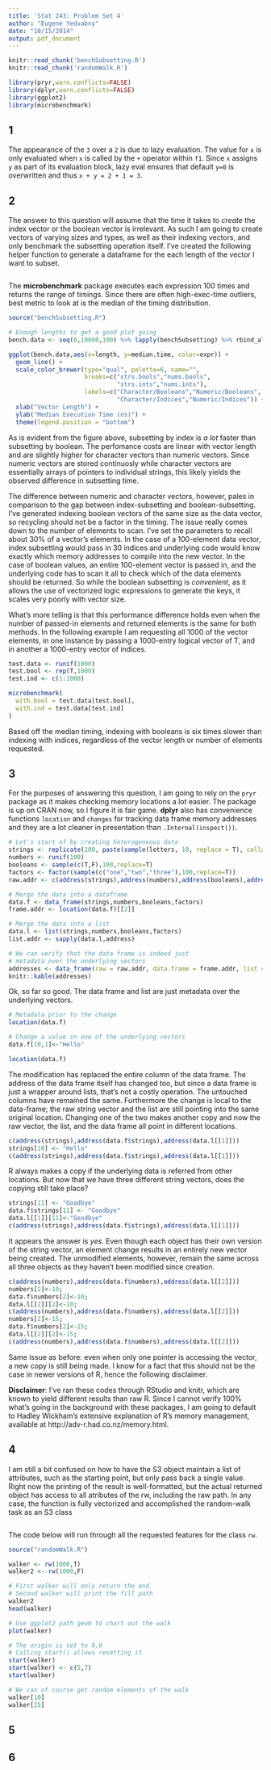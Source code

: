 ```yaml
---
title: 'Stat 243: Problem Set 4'
author: "Eugene Yedvabny"
date: "10/15/2014"
output: pdf_document
---
```


```r
knitr::read_chunk('benchSubsetting.R')
knitr::read_chunk('randomWalk.R')

library(pryr,warn.conflicts=FALSE)
library(dplyr,warn.conflicts=FALSE)
library(ggplot2)
library(microbenchmark)
```

## 1

The appearance of the `3` over a `2` is due to lazy evaluation. The value for `x` is only evaluated when `x` is called by the `+` operator within `f1`. Since `x` assigns `y` as part of its evaluation block, lazy eval ensures that default `y=0` is overwritten and thus `x + y = 2 + 1 = 3`.

## 2

The answer to this question will assume that the time it takes to _create_ the index vector or the boolean vector is irrelevant. As such I am going to create vectors of varying sizes and types, as well as their indexing vectors, and only benchmark the subsetting operation itself. I've created the following helper function to generate a dataframe for the each length of the vector I want to subset.

```r
```

The __microbenchmark__ package executes each expression 100 times and returns the range of timings. Since there are often high-exec-time outliers, best metric to look at is the median of the timing distribution.

```r
source("benchSubsetting.R")

# Enough lengths to get a good plot going
bench.data <- seq(0,10000,100) %>% lapply(benchSubsetting) %>% rbind_all

ggplot(bench.data,aes(x=length, y=median.time, color=expr)) +
  geom_line() +
  scale_color_brewer(type="qual", palette=6, name="",
                     breaks=c("strs.bools","nums.bools",
                              "strs.ints","nums.ints"),
                     labels=c("Character/Booleans","Numeric/Booleans",
                              "Character/Indices","Numeric/Indices")) +
  xlab("Vector Length") +
  ylab("Median Execution Time (ns)") +
  theme(legend.position = "bottom")
```

As is evident from the figure above, subsetting by index is _a lot_ faster than subsetting by boolean. The perfomance costs are linear with vector length and are slightly higher for character vectors than numeric vectors. Since numeric vectors are stored continuosly while character vectors are essentially arrays of pointers to individual strings, this likely yields the observed difference in subsetting time.

The difference between numeric and character vectors, however, pales in comparison to the gap between index-subsetting and boolean-subsetting. I've generated indexing boolean vectors of the same size as the data vector, so recycling should not be a factor in the timing. The issue really comes down to the number of elements to scan. I've set the parameters to recall about 30% of a vector's elements. In the case of a 100-element data vector, index subsetting would pass in 30 indices and underlying code would know exactly which memory addresses to compile into the new vector. In the case of boolean values, an entire 100-element vector is passed in, and the underlying code has to scan it all to check which of the data elements should be returned. So while the boolean subsetting is _convenient_, as it allows the use of vectorized logic expressions to generate the keys, it scales very poorly with vector size.

What's more telling is that this performance difference holds even when the number of passed-in elements and returned elements is the same for both methods. In the following example I am requesting all 1000 of the vector elements, in one instance by passing a 1000-entry logical vector of T, and in another a 1000-entry vector of indices.

```r
test.data <- runif(1000)
test.bool <- rep(T,1000)
test.ind <- c(1:1000)

microbenchmark(
  with.bool = test.data[test.bool],
  with.ind = test.data[test.ind]
)
```
Based off the median timing, indexing with booleans is six times slower than indexing with indices, regardless of the vector length or number of elements requested.

## 3

For the purposes of answering this question, I am going to rely on the `pryr` package as it makes checking memory locations a lot easier. The package is up on CRAN now, so I figure it is fair game. __dplyr__ also has convenience functions `location` and `changes` for tracking data frame memory addresses and they are a lot cleaner in presentation than `.Internal(inspect())`.

```r
# Let's start of by creating heterogeneous data
strings <- replicate(100, paste(sample(letters, 10, replace = T), collapse=''))
numbers <- runif(100)
booleans <- sample(c(T,F),100,replace=T)
factors <- factor(sample(c("one","two","three"),100,replace=T))
raw.addr <- c(address(strings),address(numbers),address(booleans),address(factors))

# Merge the data into a dataframe
data.f <- data_frame(strings,numbers,booleans,factors)
frame.addr <- location(data.f)[[2]]

# Merge the data into a list
data.l <- list(strings,numbers,booleans,factors)
list.addr <- sapply(data.l,address)

# We can verify that the data frame is indeed just
# metadata over the underlying vectors
addresses <- data_frame(raw = raw.addr, data.frame = frame.addr, list = list.addr)
knitr::kable(addresses)
```

Ok, so far so good. The data frame and list are just metadata over the underlying vectors.

```r
# Metadata prior to the change
location(data.f)

# Change a value in one of the underlying vectors
data.f[10,1]<-"Hello"

location(data.f)
```

The modification has replaced the entire column of the data frame. The address of the data frame itself has changed too, but since a data frame is just a wrapper around lists, that's not a costly operation. The untouched columns have remained the same. Furthermore the change is local to the data-frame; the raw string vector and the list are still pointing into the same original location. Changing one of the two makes another copy and now the raw vector, the list, and the data frame all point in different locations.

```r
c(address(strings),address(data.f$strings),address(data.l[[1]]))
strings[10] <- "Hello"
c(address(strings),address(data.f$strings),address(data.l[[1]]))
```

R always makes a copy if the underlying data is referred from other locations. But now that we have three different string vectors, does the copying still take place?

```r
strings[11] <- "Goodbye"
data.f$strings[11] <- "Goodbye"
data.l[[1]][11]<-"Goodbye"
c(address(strings),address(data.f$strings),address(data.l[[1]]))
```

It appears the answer is _yes_. Even though each object has their own version of the string vector, an element change results in an entirely new vector being created. The unmodified elements, however, remain the same across all three objects as they haven't been modified since creation.

```r
c(address(numbers),address(data.f$numbers),address(data.l[[2]]))
numbers[2]<-10;
data.f$numbers[2]<-10;
data.l[[2]][2]<-10;
c(address(numbers),address(data.f$numbers),address(data.l[[2]]))
numbers[2]<-15;
data.f$numbers[2]<-15;
data.l[[2]][2]<-15;
c(address(numbers),address(data.f$numbers),address(data.l[[2]]))
```

Same issue as before: even when only one pointer is accessing the vector, a new copy is still being made. I know for a fact that this should not be the case in newer versions of R, hence the following disclaimer.

__Disclaimer__: I've ran these codes through RStudio and knitr, which are known to yield different results than raw R. Since I cannot verify 100% what's going in the background with these packages, I am going to default to Hadley Wickham's extensive explanation of R's memory management, available at http://adv-r.had.co.nz/memory.html.

## 4

I am still a bit confused on how to have the S3 object maintain a list of attributes, such as the starting point, but only pass back a single value. Right now the printing of the result is well-formatted, but the actual returned object has access to all atributes of the rw, including the raw path. In any case, the function is fully vectorized and accomplished the random-walk task as an S3 class

```r
```

The code below will run through all the requested features for the class `rw`.

```r
source("randomWalk.R")

walker <- rw(1000,T)
walker2 <- rw(1000,F)

# First walker will only return the end
# Second walker will print the fill path
walker2
head(walker)

# Use ggplot2 path geom to chart out the walk
plot(walker)

# The origin is set to 0,0
# Calling start() allows resetting it
start(walker)
start(walker) <- c(5,7)
start(walker)

# We can of course get random elements of the walk
walker[10]
walker[25]
```

## 5

## 6


